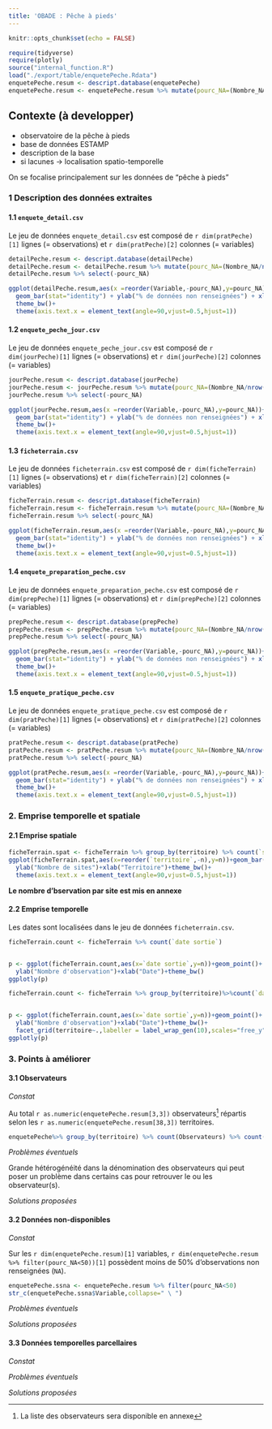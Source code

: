 ```yaml
---
title: 'OBADE : Pêche à pieds'
---
```


```r
knitr::opts_chunk$set(echo = FALSE)
```

```r
require(tidyverse)
require(plotly)
source("internal_function.R")
load("./export/table/enquetePeche.Rdata")
enquetePeche.resum <- descript.database(enquetePeche)
enquetePeche.resum <- enquetePeche.resum %>% mutate(pourc_NA=(Nombre_NA/nrow(enquetePeche))*100)
```


## Contexte (à developper)

- observatoire de la pêche à pieds
- base de données ESTAMP
- description de la base
- si lacunes -> localisation spatio-temporelle

On se focalise principalement sur les données de "pêche à pieds"


### 1 Description des données extraites

#### 1.1 `enquete_detail.csv`

Le jeu de données `enquete_detail.csv` est composé de `r dim(pratPeche)[1]` lignes (= observations) et `r dim(pratPeche)[2]` colonnes (= variables)

```r
detailPeche.resum <- descript.database(detailPeche)
detailPeche.resum <- detailPeche.resum %>% mutate(pourc_NA=(Nombre_NA/nrow(detailPeche))*100)
detailPeche.resum %>% select(-pourc_NA)
```

```r
ggplot(detailPeche.resum,aes(x =reorder(Variable,-pourc_NA),y=pourc_NA))+
  geom_bar(stat="identity") + ylab("% de données non renseignées") + xlab("")+
  theme_bw()+
  theme(axis.text.x = element_text(angle=90,vjust=0.5,hjust=1))
```


#### 1.2 `enquete_peche_jour.csv`


Le jeu de données `enquete_peche_jour.csv` est composé de `r dim(jourPeche)[1]` lignes (= observations) et `r dim(jourPeche)[2]` colonnes (= variables)

```r
jourPeche.resum <- descript.database(jourPeche)
jourPeche.resum <- jourPeche.resum %>% mutate(pourc_NA=(Nombre_NA/nrow(jourPeche))*100)
jourPeche.resum %>% select(-pourc_NA)
```

```r
ggplot(jourPeche.resum,aes(x =reorder(Variable,-pourc_NA),y=pourc_NA))+
  geom_bar(stat="identity") + ylab("% de données non renseignées") + xlab("")+
  theme_bw()+
  theme(axis.text.x = element_text(angle=90,vjust=0.5,hjust=1))
```



#### 1.3 `ficheterrain.csv`


Le jeu de données `ficheterrain.csv` est composé de `r dim(ficheTerrain)[1]` lignes (= observations) et `r dim(ficheTerrain)[2]` colonnes (= variables)

```r
ficheTerrain.resum <- descript.database(ficheTerrain)
ficheTerrain.resum <- ficheTerrain.resum %>% mutate(pourc_NA=(Nombre_NA/nrow(ficheTerrain))*100)
ficheTerrain.resum %>% select(-pourc_NA)
```

```r
ggplot(ficheTerrain.resum,aes(x =reorder(Variable,-pourc_NA),y=pourc_NA))+
  geom_bar(stat="identity") + ylab("% de données non renseignées") + xlab("")+
  theme_bw()+
  theme(axis.text.x = element_text(angle=90,vjust=0.5,hjust=1))
```



#### 1.4 `enquete_preparation_peche.csv`


Le jeu de données `enquete_preparation_peche.csv` est composé de `r dim(prepPeche)[1]` lignes (= observations) et `r dim(prepPeche)[2]` colonnes (= variables)

```r
prepPeche.resum <- descript.database(prepPeche)
prepPeche.resum <- prepPeche.resum %>% mutate(pourc_NA=(Nombre_NA/nrow(prepPeche))*100)
prepPeche.resum %>% select(-pourc_NA)
```

```r
ggplot(prepPeche.resum,aes(x =reorder(Variable,-pourc_NA),y=pourc_NA))+
  geom_bar(stat="identity") + ylab("% de données non renseignées") + xlab("")+
  theme_bw()+
  theme(axis.text.x = element_text(angle=90,vjust=0.5,hjust=1))
```

#### 1.5 `enquete_pratique_peche.csv`


Le jeu de données `enquete_pratique_peche.csv` est composé de `r dim(pratPeche)[1]` lignes (= observations) et `r dim(pratPeche)[2]` colonnes (= variables)

```r
pratPeche.resum <- descript.database(pratPeche)
pratPeche.resum <- pratPeche.resum %>% mutate(pourc_NA=(Nombre_NA/nrow(pratPeche))*100)
pratPeche.resum %>% select(-pourc_NA)
```

```r
ggplot(pratPeche.resum,aes(x =reorder(Variable,-pourc_NA),y=pourc_NA))+
  geom_bar(stat="identity") + ylab("% de données non renseignées") + xlab("")+
  theme_bw()+
  theme(axis.text.x = element_text(angle=90,vjust=0.5,hjust=1))
```




### 2. Emprise temporelle et spatiale

#### 2.1 Emprise spatiale

```r
ficheTerrain.spat <- ficheTerrain %>% group_by(territoire) %>% count(`site`) %>% count(`territoire`)
ggplot(ficheTerrain.spat,aes(x=reorder(`territoire`,-n),y=n))+geom_bar(stat="identity")+
  ylab("Nombre de sites")+xlab("Territoire")+theme_bw()+
  theme(axis.text.x = element_text(angle=90,vjust=0.5,hjust=1))
```

**Le nombre d'bservation par site est mis en annexe**



#### 2.2 Emprise temporelle



Les dates sont localisées dans le jeu de données `ficheterrain.csv`.


```r

ficheTerrain.count <- ficheTerrain %>% count(`date sortie`)


p <- ggplot(ficheTerrain.count,aes(x=`date sortie`,y=n))+geom_point()+
  ylab("Nombre d'observation")+xlab("Date")+theme_bw()
ggplotly(p)

```




```r

ficheTerrain.count <- ficheTerrain %>% group_by(territoire)%>%count(`date sortie`)


p <- ggplot(ficheTerrain.count,aes(x=`date sortie`,y=n))+geom_point()+
  ylab("Nombre d'observation")+xlab("Date")+theme_bw()+
  facet_grid(territoire~.,labeller = label_wrap_gen(10),scales="free_y")
ggplotly(p)

```


### 3. Points à améliorer

#### 3.1 Observateurs

*Constat*

Au total `r as.numeric(enquetePeche.resum[3,3])` observateurs[^1] répartis selon les `r as.numeric(enquetePeche.resum[38,3])` territoires. 

```r
enquetePeche%>% group_by(territoire) %>% count(Observateurs) %>% count(territoire)
```

[^1]: La liste des observateurs sera disponible en annexe 
 
*Problèmes éventuels*

Grande hétérogénéité dans la dénomination des observateurs qui peut poser un problème dans certains cas pour retrouver le ou les observateur(s).

*Solutions proposées*



#### 3.2 Données non-disponibles

*Constat*

Sur les `r dim(enquetePeche.resum)[1]` variables, `r dim(enquetePeche.resum %>% filter(pourc_NA<50))[1]` possèdent moins de 50% d'observations non renseignées (`NA`). 

```r
enquetePeche.ssna <- enquetePeche.resum %>% filter(pourc_NA<50)
str_c(enquetePeche.ssna$Variable,collapse=" \ ")
```


*Problèmes éventuels*


*Solutions proposées*


#### 3.3 Données temporelles parcellaires

*Constat*


*Problèmes éventuels*


*Solutions proposées*

